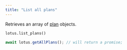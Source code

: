 ```yaml
---
title: "List all plans"
---
```


Retrieves an array of [plan](/api-reference/plans/plan-object) objects.

<CodeGroup>

```py Python
lotus.list_plans()
```

```ts Typescript
await lotus.getAllPlans(); // will return a promise;
```

</CodeGroup>
